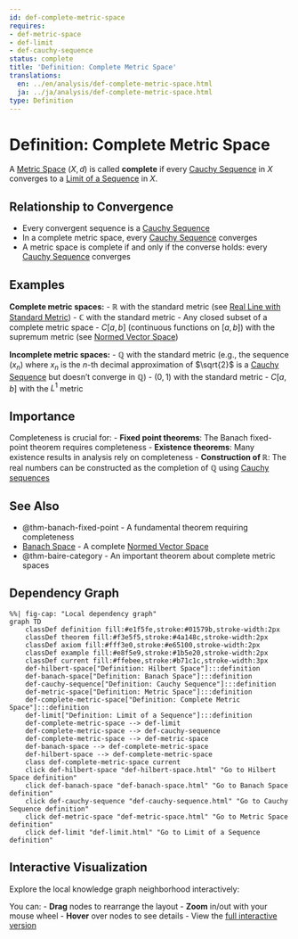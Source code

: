```yaml
---
id: def-complete-metric-space
requires:
- def-metric-space
- def-limit
- def-cauchy-sequence
status: complete
title: 'Definition: Complete Metric Space'
translations:
  en: ../en/analysis/def-complete-metric-space.html
  ja: ../ja/analysis/def-complete-metric-space.html
type: Definition
---
```


# Definition: Complete Metric Space {#def-complete-metric-space}

A [Metric Space](../geometry/def-metric-space.qmd) $(X, d)$ is called **complete** if every [Cauchy Sequence](def-cauchy-sequence.qmd) in $X$ converges to a [Limit of a Sequence](def-limit.qmd) in $X$.

## Relationship to Convergence

- Every convergent sequence is a [Cauchy Sequence](def-cauchy-sequence.qmd)
- In a complete metric space, every [Cauchy Sequence](def-cauchy-sequence.qmd) converges
- A metric space is complete if and only if the converse holds: every [Cauchy Sequence](def-cauchy-sequence.qmd) converges

## Examples

**Complete metric spaces:**
- $\mathbb{R}$ with the standard metric (see [Real Line with Standard Metric](ex-real-line-metric.qmd))
- $\mathbb{C}$ with the standard metric
- Any closed subset of a complete metric space
- $C[a,b]$ (continuous functions on $[a,b]$) with the supremum metric (see [Normed Vector Space](def-normed-vector-space.qmd))

**Incomplete metric spaces:**
- $\mathbb{Q}$ with the standard metric (e.g., the sequence $(x_n)$ where $x_n$ is the $n$-th decimal approximation of $\sqrt{2}$ is a [Cauchy Sequence](def-cauchy-sequence.qmd) but doesn't converge in $\mathbb{Q}$)
- $(0, 1)$ with the standard metric
- $C[a,b]$ with the $L^1$ metric

## Importance

Completeness is crucial for:
- **Fixed point theorems**: The Banach fixed-point theorem requires completeness
- **Existence theorems**: Many existence results in analysis rely on completeness
- **Construction of $\mathbb{R}$**: The real numbers can be constructed as the completion of $\mathbb{Q}$ using [Cauchy sequences](def-cauchy-sequence.qmd)

## See Also

- @thm-banach-fixed-point - A fundamental theorem requiring completeness
- [Banach Space](def-banach-space.qmd) - A complete [Normed Vector Space](def-normed-vector-space.qmd)
- @thm-baire-category - An important theorem about complete metric spaces

## Dependency Graph

```mermaid
%%| fig-cap: "Local dependency graph"
graph TD
    classDef definition fill:#e1f5fe,stroke:#01579b,stroke-width:2px
    classDef theorem fill:#f3e5f5,stroke:#4a148c,stroke-width:2px
    classDef axiom fill:#fff3e0,stroke:#e65100,stroke-width:2px
    classDef example fill:#e8f5e9,stroke:#1b5e20,stroke-width:2px
    classDef current fill:#ffebee,stroke:#b71c1c,stroke-width:3px
    def-hilbert-space["Definition: Hilbert Space"]:::definition
    def-banach-space["Definition: Banach Space"]:::definition
    def-cauchy-sequence["Definition: Cauchy Sequence"]:::definition
    def-metric-space["Definition: Metric Space"]:::definition
    def-complete-metric-space["Definition: Complete Metric Space"]:::definition
    def-limit["Definition: Limit of a Sequence"]:::definition
    def-complete-metric-space --> def-limit
    def-complete-metric-space --> def-cauchy-sequence
    def-complete-metric-space --> def-metric-space
    def-banach-space --> def-complete-metric-space
    def-hilbert-space --> def-complete-metric-space
    class def-complete-metric-space current
    click def-hilbert-space "def-hilbert-space.html" "Go to Hilbert Space definition"
    click def-banach-space "def-banach-space.html" "Go to Banach Space definition"
    click def-cauchy-sequence "def-cauchy-sequence.html" "Go to Cauchy Sequence definition"
    click def-metric-space "def-metric-space.html" "Go to Metric Space definition"
    click def-limit "def-limit.html" "Go to Limit of a Sequence definition"
```

## Interactive Visualization

Explore the local knowledge graph neighborhood interactively:

::: {.graph-viz data-id="def-complete-metric-space" data-width="700" data-height="500"}
:::

You can:
- **Drag** nodes to rearrange the layout
- **Zoom** in/out with your mouse wheel
- **Hover** over nodes to see details
- View the [full interactive version](../../output/interactive/def-complete-metric-space.html){target="_blank"}